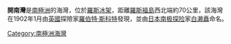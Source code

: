 {{unreferenced|time=2013-10-27T04:52:14+00:00}}
{{Coord|78|10|S|162|30|W|source:GNIS|display=title}}

{{Location map | Antarctica
|   width = 216
| lat_deg =  78.16667 | lat_dir = S
| lon_deg = 162.50001 | lon_dir = W }}

'''開南灣'''是[[南極洲|南極洲]]的海灣，位於[[羅斯冰架|羅斯冰架]]，距離[[羅斯福島_(南極洲)|羅斯福島]]西北端約70公里，該海灣在1902年1月由[[英國|英國]]探險家[[羅伯特·斯科特|羅伯特·斯科特]]發現，並由[[日本南極遠征|日本南极探险]]家[[白瀨矗|白濑矗]]命名。

{{Antarctica-geo-stub}}
[[Category:南極洲海灣|Category:南極洲海灣]]